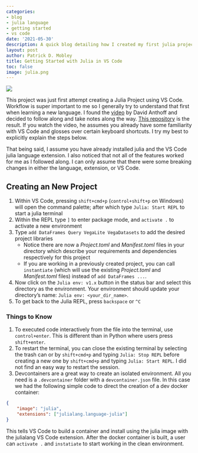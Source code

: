 ```yaml
---
categories:
- blog
- julia language
- getting started
- vs code
date: '2021-05-30'
description: A quick blog detailing how I created my first julia project.
layout: post
author: Patrick D. Mobley
title: Getting Started with Julia in VS Code
toc: false
image: julia.png
---
```


![](julia3.png) 

This project was just first attempt creating a Julia Project using VS Code. Workflow is super important to me so I generally try to understand that first when learning a new language. I found the [video](https://www.youtube.com/watch?v=IdhnP00Y1Ks&ab_channel=TheJuliaProgrammingLanguage) by David Anthoff and decided to follow along and take notes along the way. [This repository](https://github.com/patdmob/getting_started_with_julia_in_vscode) is the result. If you watch the video, he assumes you already have some familiarity with VS Code and glosses over certain keyboard shortcuts. I try my best to explicitly explain the steps below. 

That being said, I assume you have already installed julia and the VS Code julia language extension. I also noticed that not all of the features worked for me as I followed along. I can only assume that there were some breaking changes in either the language, extension, or VS Code.

## Creating an New Project

1. Within VS Code, pressing `shift+cmd+p` (`control+shift+p` on Windows) will open the command palette; after which type `Julia: Start REPL` to start a julia terminal
2. Within the REPL type `]` to enter package mode, and `activate .` to activate a new environment
3.  Type `add DataFrames Query VegaLite VegaDatasets` to add the desired project libraries
    - Notice there are now a *Project.toml* and *Manifest.toml* files in your directory which describe your requirements and dependencies respectively for this project
    - If you are working in a previously created project, you can call `instantiate` (which will use the existing *Project.toml* and *Manifest.toml* files) instead of `add DataFrames ...`. 
4. Now click on the `Julia env: v1.x` button in the status bar and select this directory as the environment. Your environment should update your directory's name: `Julia env: <your_dir_name>`.
5. To get back to the Julia REPL, press `backspace` or `^C`


### Things to Know

1. To executed code interactively from the file into the terminal, use `control+enter`. This is different than in Python where users press `shift+enter`.
2. To restart the terminal, you can close the existing terminal by selecting the trash can or by `shift+cmd+p` and typing `Julia: Stop REPL` before creating a new one by `shift+cmd+p` and typing `Julia: Start REPL`. I did not find an easy way to restart the session. 
3. Devcontainers are a great way to create an isolated environment. All you need is a `.devcontainer` folder with a `devcontainer.json` file. In this case we had the following simple code to direct the creation of a dev docker container:

```json
{
    "image": "julia", 
    "extensions": ["julialang.language-julia"]
}
```

This tells VS Code to build a container and install using the julia image with the julialang VS Code extension. After the docker container is built, a user can `activate .` and `instatiate` to start working in the clean environment. 


